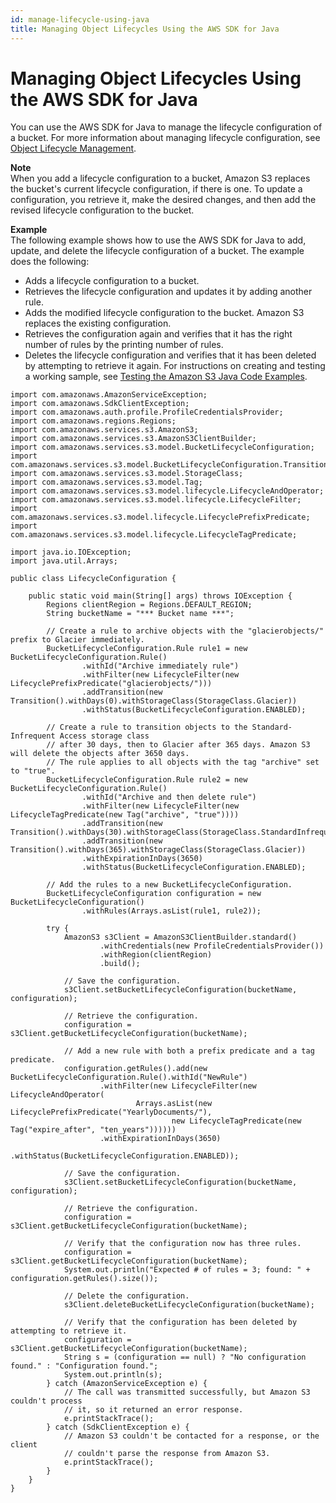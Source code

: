```yaml
---
id: manage-lifecycle-using-java
title: Managing Object Lifecycles Using the AWS SDK for Java
---
```

# Managing Object Lifecycles Using the AWS SDK for Java<a name="manage-lifecycle-using-java"></a>

You can use the AWS SDK for Java to manage the lifecycle configuration of a bucket\. For more information about managing lifecycle configuration, see [Object Lifecycle Management](object-lifecycle-mgmt.md)\.

**Note**  
When you add a lifecycle configuration to a bucket, Amazon S3 replaces the bucket's current lifecycle configuration, if there is one\. To update a configuration, you retrieve it, make the desired changes, and then add the revised lifecycle configuration to the bucket\.

**Example**  
The following example shows how to use the AWS SDK for Java to add, update, and delete the lifecycle configuration of a bucket\. The example does the following:  
+ Adds a lifecycle configuration to a bucket\. 
+ Retrieves the lifecycle configuration and updates it by adding another rule\. 
+ Adds the modified lifecycle configuration to the bucket\. Amazon S3 replaces the existing configuration\. 
+ Retrieves the configuration again and verifies that it has the right number of rules by the printing number of rules\.
+ Deletes the lifecycle configuration and verifies that it has been deleted by attempting to retrieve it again\.
 For instructions on creating and testing a working sample, see [Testing the Amazon S3 Java Code Examples](UsingTheMPJavaAPI.md#TestingJavaSamples)\.   

```
import com.amazonaws.AmazonServiceException;
import com.amazonaws.SdkClientException;
import com.amazonaws.auth.profile.ProfileCredentialsProvider;
import com.amazonaws.regions.Regions;
import com.amazonaws.services.s3.AmazonS3;
import com.amazonaws.services.s3.AmazonS3ClientBuilder;
import com.amazonaws.services.s3.model.BucketLifecycleConfiguration;
import com.amazonaws.services.s3.model.BucketLifecycleConfiguration.Transition;
import com.amazonaws.services.s3.model.StorageClass;
import com.amazonaws.services.s3.model.Tag;
import com.amazonaws.services.s3.model.lifecycle.LifecycleAndOperator;
import com.amazonaws.services.s3.model.lifecycle.LifecycleFilter;
import com.amazonaws.services.s3.model.lifecycle.LifecyclePrefixPredicate;
import com.amazonaws.services.s3.model.lifecycle.LifecycleTagPredicate;

import java.io.IOException;
import java.util.Arrays;

public class LifecycleConfiguration {

    public static void main(String[] args) throws IOException {
        Regions clientRegion = Regions.DEFAULT_REGION;
        String bucketName = "*** Bucket name ***";

        // Create a rule to archive objects with the "glacierobjects/" prefix to Glacier immediately.
        BucketLifecycleConfiguration.Rule rule1 = new BucketLifecycleConfiguration.Rule()
                .withId("Archive immediately rule")
                .withFilter(new LifecycleFilter(new LifecyclePrefixPredicate("glacierobjects/")))
                .addTransition(new Transition().withDays(0).withStorageClass(StorageClass.Glacier))
                .withStatus(BucketLifecycleConfiguration.ENABLED);

        // Create a rule to transition objects to the Standard-Infrequent Access storage class 
        // after 30 days, then to Glacier after 365 days. Amazon S3 will delete the objects after 3650 days.
        // The rule applies to all objects with the tag "archive" set to "true". 
        BucketLifecycleConfiguration.Rule rule2 = new BucketLifecycleConfiguration.Rule()
                .withId("Archive and then delete rule")
                .withFilter(new LifecycleFilter(new LifecycleTagPredicate(new Tag("archive", "true"))))
                .addTransition(new Transition().withDays(30).withStorageClass(StorageClass.StandardInfrequentAccess))
                .addTransition(new Transition().withDays(365).withStorageClass(StorageClass.Glacier))
                .withExpirationInDays(3650)
                .withStatus(BucketLifecycleConfiguration.ENABLED);

        // Add the rules to a new BucketLifecycleConfiguration.
        BucketLifecycleConfiguration configuration = new BucketLifecycleConfiguration()
                .withRules(Arrays.asList(rule1, rule2));

        try {
            AmazonS3 s3Client = AmazonS3ClientBuilder.standard()
                    .withCredentials(new ProfileCredentialsProvider())
                    .withRegion(clientRegion)
                    .build();

            // Save the configuration.
            s3Client.setBucketLifecycleConfiguration(bucketName, configuration);

            // Retrieve the configuration.
            configuration = s3Client.getBucketLifecycleConfiguration(bucketName);

            // Add a new rule with both a prefix predicate and a tag predicate.
            configuration.getRules().add(new BucketLifecycleConfiguration.Rule().withId("NewRule")
                    .withFilter(new LifecycleFilter(new LifecycleAndOperator(
                            Arrays.asList(new LifecyclePrefixPredicate("YearlyDocuments/"),
                                    new LifecycleTagPredicate(new Tag("expire_after", "ten_years"))))))
                    .withExpirationInDays(3650)
                    .withStatus(BucketLifecycleConfiguration.ENABLED));

            // Save the configuration.
            s3Client.setBucketLifecycleConfiguration(bucketName, configuration);

            // Retrieve the configuration.
            configuration = s3Client.getBucketLifecycleConfiguration(bucketName);

            // Verify that the configuration now has three rules.
            configuration = s3Client.getBucketLifecycleConfiguration(bucketName);
            System.out.println("Expected # of rules = 3; found: " + configuration.getRules().size());

            // Delete the configuration.
            s3Client.deleteBucketLifecycleConfiguration(bucketName);

            // Verify that the configuration has been deleted by attempting to retrieve it.
            configuration = s3Client.getBucketLifecycleConfiguration(bucketName);
            String s = (configuration == null) ? "No configuration found." : "Configuration found.";
            System.out.println(s);
        } catch (AmazonServiceException e) {
            // The call was transmitted successfully, but Amazon S3 couldn't process 
            // it, so it returned an error response.
            e.printStackTrace();
        } catch (SdkClientException e) {
            // Amazon S3 couldn't be contacted for a response, or the client
            // couldn't parse the response from Amazon S3.
            e.printStackTrace();
        }
    }
}
```
